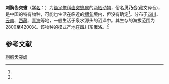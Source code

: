 {{Speciesbox
| name = 刺胸齿突蟾
| status = LC
| status_system =  iucn3.1
| status_ref = <ref name=iucn>{{IUCN2006|assessors =Fei Liang, Michael Wai Neng Lau, Wu Guanfu, Wang Yuezhao| year=2004| id = 57615 | title=Scutiger mammatus| downloaded = 2009-6-15}}</ref>
| image = 
| genus = Scutiger
| species = mammatus
| authority = (Guenther, 1896)<ref name='id4878'>{{cite web| url =http://www.bioinfo.cn/db05/BjdwSpecies.php?action=view&id=4878| title =刺胸齿突蟾| work =《中国动物物种编目数据库》| publisher =中国科学院微生物研究所| author =中国科学院动物研究所| accessdate =2009-04-11| deadurl =yes| archiveurl =https://web.archive.org/web/20131203122335/http://www.bioinfo.cn/db05/BjdwSpecies.php?action=view| archivedate =2013-12-03}}</ref>
}}

'''刺胸齿突蟾'''（[[学名|学名]]：{{lang|la|''Scutiger mammatus''}}）为[[锄足蟾科|锄足蟾科]][[齿突蟾属|齿突蟾属]]的[[两栖动物|两栖动物]]，俗名'''贝乃合'''(藏文译音)，是中国的特有物种，可能也生活在临近的[[缅甸|缅甸]]境内，但没有确定<ref name=iucn />。分布于[[四川|四川]]、[[云南|云南]]、[[西藏|西藏]]、[[青海|青海]]等地，一般生活于泉水源头的沼泽中。其生存的海拔范围为2800至4200米。该物种的模式产地在四川东俄洛。<ref name='id4878'/>

== 参考文献 ==
{{reflist}}

{{Wikispecies|Scutiger mammatus}}
{{Taxonbar|from=Q1309907}}

[[Category:齿突蟾属|刺胸齿突蟾]]


{{amphibian-stub}}